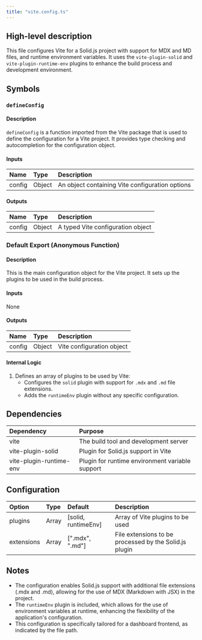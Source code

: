 ```yaml
---
title: "vite.config.ts"
---
```


## High-level description
This file configures Vite for a Solid.js project with support for MDX and MD files, and runtime environment variables. It uses the `vite-plugin-solid` and `vite-plugin-runtime-env` plugins to enhance the build process and development environment.

## Symbols

### `defineConfig`
#### Description
`defineConfig` is a function imported from the Vite package that is used to define the configuration for a Vite project. It provides type checking and autocompletion for the configuration object.

#### Inputs
| Name | Type | Description |
|:-----|:-----|:------------|
| config | Object | An object containing Vite configuration options |

#### Outputs
| Name | Type | Description |
|:-----|:-----|:------------|
| config | Object | A typed Vite configuration object |

### Default Export (Anonymous Function)
#### Description
This is the main configuration object for the Vite project. It sets up the plugins to be used in the build process.

#### Inputs
None

#### Outputs
| Name | Type | Description |
|:-----|:-----|:------------|
| config | Object | Vite configuration object |

#### Internal Logic
1. Defines an array of plugins to be used by Vite:
   - Configures the `solid` plugin with support for `.mdx` and `.md` file extensions.
   - Adds the `runtimeEnv` plugin without any specific configuration.

## Dependencies
| Dependency | Purpose |
|:-----------|:--------|
| vite | The build tool and development server |
| vite-plugin-solid | Plugin for Solid.js support in Vite |
| vite-plugin-runtime-env | Plugin for runtime environment variable support |

## Configuration
| Option | Type | Default | Description |
|:-------|:-----|:--------|:------------|
| plugins | Array | [solid, runtimeEnv] | Array of Vite plugins to be used |
| extensions | Array | [".mdx", ".md"] | File extensions to be processed by the Solid.js plugin |

## Notes
- The configuration enables Solid.js support with additional file extensions (.mdx and .md), allowing for the use of MDX (Markdown with JSX) in the project.
- The `runtimeEnv` plugin is included, which allows for the use of environment variables at runtime, enhancing the flexibility of the application's configuration.
- This configuration is specifically tailored for a dashboard frontend, as indicated by the file path.